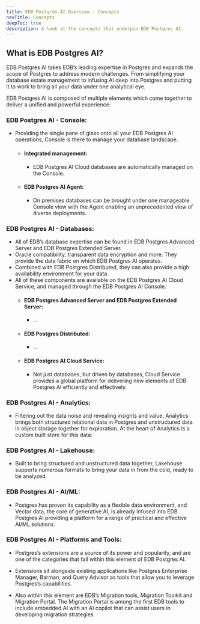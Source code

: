 ```yaml
---
title: EDB Postgres AI Overview - Concepts
navTitle: Concepts
deepToc: true
description: A look at the concepts that underpin EDB Postgres AI.
---
```


## What is EDB Postgres AI?

EDB Postgres AI takes EDB’s leading expertise in Postgres and expands the scope of Postgres to address modern challenges. From simplifying your database estate management to infusing AI deep into Postgres and putting it to work to bring all your data under one analytical eye.

EDB Postgres AI is composed of multiple elements which come together to deliver a unified and powerful experience:

### EDB Postgres AI - Console:

* Providing the single pane of glass onto all your EDB Postgres AI operations, Console is there to manage your database landscape.
    * #### Integrated management:
        * EDB Postgres AI Cloud databases are automatically managed on the Console.
    * #### EDB Postgres AI Agent:
        * On premises databases can be brought under one manageable Console view with the Agent enabling an unprecedented view of diverse deployments.

### EDB Postgres AI - Databases:

* All of EDB’s database expertise can be found in EDB Postgres Advanced Server and EDB Postgres Extended Server. 
* Oracle compatibility, transparent data encryption and more. They provide the data fabric on which EDB Postgres AI operates.
* Combined with EDB Postgres Distributed, they can also provide a high availability environment for your data. 
* All of these components are available on the EDB Postgres AI Cloud Service, and managed through the EDB Postgres AI Console.
    * #### EDB Postgres Advanced Server and EDB Postgres Extended Server:
        * …
    * #### EDB Postgres Distributed:
        * …
    * #### EDB Postgres AI Cloud Service:
        * Not just databases, but driven by databases, Cloud Service provides a global platform for delivering new elements of EDB Postgres AI efficiently and effectively.

###  EDB Postgres AI - Analytics:

* Filtering out the data noise and revealing insights and value, Analytics brings both structured relational data in Postgres and unstructured data in object storage together for exploration. At the heart of Analytics is a custom built store for this data:

### EDB Postgres AI - Lakehouse:

* Built to bring structured and unstructured data together, Lakehouse supports numerous formats to bring your data in from the cold, ready to be analyzed. 

### EDB Postgres AI - AI/ML:

* Postgres has proven its capability as a flexible data environment, and Vector data, the core of generative AI, is already infused into EDB Postgres AI providing a platform for a range of practical and effective AI/ML solutions.

### EDB Postgres AI - Platforms and Tools:

* Postgres’s extensions are a source of its power and popularity, and are one of the categories that fall within this element of EDB Postgres AI. 

* Extensions sit alongside existing applications like Postgres Enterprise Manager, Barman, and Query Advisor as tools that allow you to leverage Postgres’s capabilities.

* Also within this element are EDB’s Migration tools, Migration Toolkit and Migration Portal. The Migration Portal is among the first EDB tools to include embedded AI with an AI copilot that can assist users in developing migration strategies.

